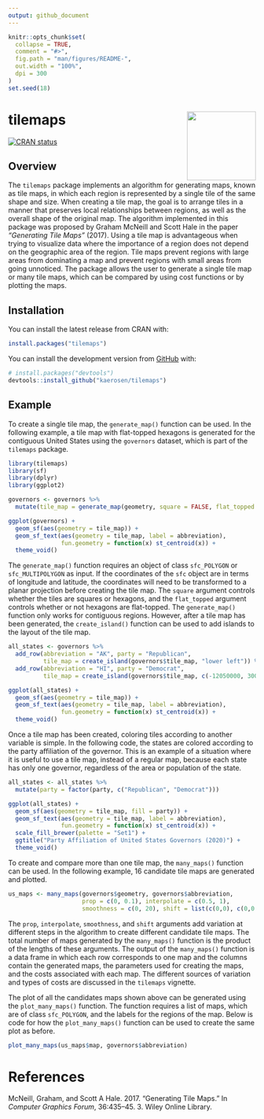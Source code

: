 ```yaml
---
output: github_document
---
```


<!-- README.md is generated from README.Rmd. Please edit that file -->

```r
knitr::opts_chunk$set(
  collapse = TRUE,
  comment = "#>",
  fig.path = "man/figures/README-",
  out.width = "100%",
  dpi = 300
)
set.seed(18)
```

# tilemaps <img src="man/figures/logo.png" align="right" width="140" />

<!-- badges: start -->
[![CRAN status](https://www.r-pkg.org/badges/version/tilemaps)](https://CRAN.R-project.org/package=tilemaps)
<!-- badges: end -->

## Overview

The `tilemaps` package implements an algorithm for generating maps, known as tile maps, in which each region is represented by a single tile of the same shape and size. When creating a tile map, the goal is to arrange tiles in a manner that preserves local relationships between regions, as well as the overall shape of the original map. The algorithm implemented in this package was proposed by Graham McNeill and Scott Hale in the paper *"Generating Tile Maps"* (2017). Using a tile map is advantageous when trying to visualize data where the importance of a region does not depend on the geographic area of the region. Tile maps prevent regions with large areas from dominating a map and prevent regions with small areas from going unnoticed. The package allows the user to generate a single tile map or many tile maps, which can be compared by using cost functions or by plotting the maps.

## Installation

You can install the latest release from CRAN with:

``` r
install.packages("tilemaps")
```

You can install the development version from [GitHub](https://github.com/) with:

``` r
# install.packages("devtools")
devtools::install_github("kaerosen/tilemaps")
```

## Example

To create a single tile map, the `generate_map()` function can be used. In the following example, a tile map with flat-topped hexagons is generated for the contiguous United States using the `governors` dataset, which is part of the `tilemaps` package. 

```r
library(tilemaps)
library(sf)
library(dplyr)
library(ggplot2)

governors <- governors %>%
  mutate(tile_map = generate_map(geometry, square = FALSE, flat_topped = TRUE))

ggplot(governors) +
  geom_sf(aes(geometry = tile_map)) +
  geom_sf_text(aes(geometry = tile_map, label = abbreviation),
               fun.geometry = function(x) st_centroid(x)) +
  theme_void()
```

The `generate_map()` function requires an object of class `sfc_POLYGON` or `sfc_MULTIPOLYGON` as input. If the coordinates of the `sfc` object are in terms of longitude and latitude, the coordinates will need to be transformed to a planar projection before creating the tile map. The `square` argument controls whether the tiles are squares or hexagons, and the `flat_topped` argument controls whether or not hexagons are flat-topped. The `generate_map()` function only works for contiguous regions. However, after a tile map has been generated, the `create_island()` function can be used to add islands to the layout of the tile map.

```r
all_states <- governors %>%
  add_row(abbreviation = "AK", party = "Republican",
          tile_map = create_island(governors$tile_map, "lower left")) %>%
  add_row(abbreviation = "HI", party = "Democrat",
          tile_map = create_island(governors$tile_map, c(-12050000, 3008338)))

ggplot(all_states) +
  geom_sf(aes(geometry = tile_map)) +
  geom_sf_text(aes(geometry = tile_map, label = abbreviation),
               fun.geometry = function(x) st_centroid(x)) +
  theme_void()
```

Once a tile map has been created, coloring tiles according to another variable is simple. In the following code, the states are colored according to the party affiliation of the governor. This is an example of a situation where it is useful to use a tile map, instead of a regular map, because each state has only one governor, regardless of the area or population of the state.

```r
all_states <- all_states %>%
  mutate(party = factor(party, c("Republican", "Democrat")))
```

```r
ggplot(all_states) +
  geom_sf(aes(geometry = tile_map, fill = party)) +
  geom_sf_text(aes(geometry = tile_map, label = abbreviation),
               fun.geometry = function(x) st_centroid(x)) +
  scale_fill_brewer(palette = "Set1") +
  ggtitle("Party Affiliation of United States Governors (2020)") +
  theme_void()
```

To create and compare more than one tile map, the `many_maps()` function can be used. In the following example, 16 candidate tile maps are generated and plotted.

```r
us_maps <- many_maps(governors$geometry, governors$abbreviation,
                     prop = c(0, 0.1), interpolate = c(0.5, 1),
                     smoothness = c(0, 20), shift = list(c(0,0), c(0,0.5)))
```

The `prop`, `interpolate`, `smoothness`, and `shift` arguments add variation at different steps in the algorithm to create different candidate tile maps. The total number of maps generated by the `many_maps()` function is the product of the lengths of these arguments. The output of the `many_maps()` function is a data frame in which each row corresponds to one map and the columns contain the generated maps, the parameters used for creating the maps, and the costs associated with each map. The different sources of variation and types of costs are discussed in the `tilemaps` vignette.

The plot of all the candidates maps shown above can be generated using the `plot_many_maps()` function. The  function requires a list of maps, which are of class `sfc_POLYGON`, and the labels for the regions of the map. Below is code for how the `plot_many_maps()` function can be used to create the same plot as before.

```r
plot_many_maps(us_maps$map, governors$abbreviation)
```

# References

McNeill, Graham, and Scott A Hale. 2017. “Generating Tile Maps.” In *Computer Graphics Forum*, 36:435–45. 3. Wiley Online Library.
